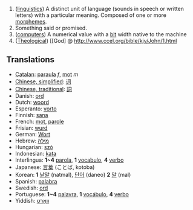 #([[w:linguistics|linguistics]]) A distinct unit of language (sounds in speech or written letters) with a particular meaning. Composed of one or more [[morpheme]]s.
#Something said or promised.
#([[computer]]s) A numerical value with a [[bit]] width native to the machine
#([[Theological]]) [[God] @ http://www.ccel.org/bible/kjv/John/1.html

==Translations==
*[[Catalan]]: [[paraula]] ''f'', [[mot]] ''m''
*[[Simplified Chinese|Chinese, simplified]]: [[词]]
*[[Traditional Chinese|Chinese, traditional]]: [[詞]]
*Danish: [[ord]]
*Dutch: [[woord]]
*Esperanto: [[vorto]]
*Finnish: [[sana]]
*French: [[mot]], [[parole]]
*Frisian: [[wurd]]
*German: [[Wort]]
*Hebrew: [[מילה]]
*Hungarian: [[szó]]
*Indonesian: [[kata]]
*Interlingua: '''1~4''' [[parola]], '''1''' [[vocabulo]], '''4''' [[verbo]]
*Japanese: [[言葉]] (ことば, kotoba)
*Korean: '''1''' [[낱말]] (natmal), [[단어]] (daneo) '''2''' [[말]] (mal)
*Spanish: [[palabra]]
*Swedish: [[ord]]
*Portuguese: '''1~4''' [[palavra]], '''1''' [[vocábulo]], '''4''' [[verbo]]
*Yiddish: [[װאָרט]]